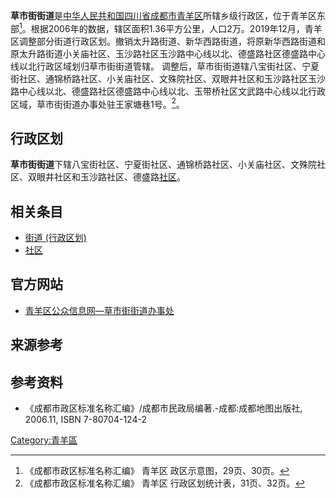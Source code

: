 '''草市街街道'''是[[中华人民共和国|中华人民共和国]][[四川省|四川省]][[成都市|成都市]][[青羊区|青羊区]]所辖乡级行政区，位于青羊区东部<ref>《成都市政区标准名称汇编》 青羊区 政区示意图，29页、30页。 </ref>。根据2006年的数据，辖区面积1.36平方公里，人口2万。2019年12月，青羊区调整部分街道行政区划。撤销太升路街道、新华西路街道，将原新华西路街道和原太升路街道小关庙社区、玉沙路社区玉沙路中心线以北、德盛路社区德盛路中心线以北行政区域划归草市街街道管辖。
调整后，草市街街道辖八宝街社区、宁夏街社区、通锦桥路社区、小关庙社区、文殊院社区、双眼井社区和玉沙路社区玉沙路中心线以北、德盛路社区德盛路中心线以北、玉带桥社区文武路中心线以北行政区域，草市街街道办事处驻王家塘巷1号。<ref>《成都市政区标准名称汇编》 青羊区 行政区划统计表，31页、32页。 </ref>。

== 行政区划 ==
'''草市街街道'''下辖八宝街社区、宁夏街社区、通锦桥路社区、小关庙社区、文殊院社区、双眼井社区和玉沙路社区、德盛路[[社区|社区]]。

== 相关条目 ==
* [[街道_(行政区划)|街道 (行政区划)]]
* [[社区|社区]]

== 官方网站 ==
* [https://web.archive.org/web/20110530222859/http://www.cdqingyang.gov.cn/SubSite/StreetIndex.aspx?rtID=622&ncode=622 青羊区公众信息网—草市街街道办事处]

== 来源参考 ==
{{Reflist}}

== 参考资料 ==
*《成都市政区标准名称汇编》/成都市民政局编著.-成都:成都地图出版社, 2006.11, ISBN 7-80704-124-2 

{{成都市青羊区行政区划}}

[[Category:青羊區|Category:青羊區]]